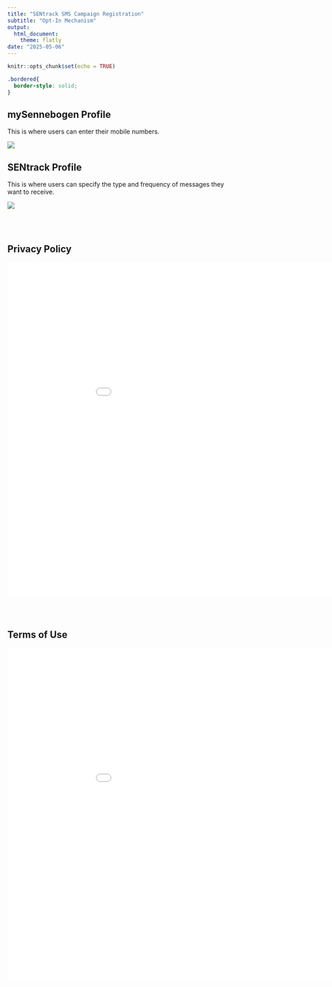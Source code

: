 ---
title: "SENtrack SMS Campaign Registration"
subtitle: "Opt-In Mechanism"
output: 
  html_document:
    theme: flatly
date: "2025-05-06"
---

```{r setup, include=FALSE}
knitr::opts_chunk$set(echo = TRUE)
```

```{css echo=FALSE}
.bordered{
  border-style: solid;
}
```

## mySennebogen Profile

This is where users can enter their mobile numbers.
<div class="bordered">
![](mySennebogenProfile-enterMobile.png)
</div>

## SENtrack Profile

This is where users can specify the type and frequency of messages they want to receive.
<div class="bordered">
![](SENtrackProfile-enableNotifications.png)
</div>

<br/>
<br/>

## Privacy Policy
<embed src="SENNEBOGEN_LLC-Privacy_Policy_SMS.pdf" width="1000" height="750" type="application/pdf">

<br/>
<br/>

## Terms of Use
<embed src="SENNEBOGEN_LLC-Terms_of_Use.pdf" width="1000" height="750" type="application/pdf">
